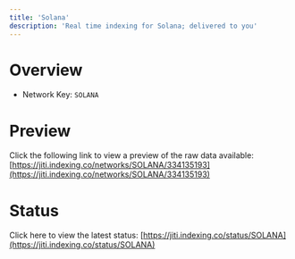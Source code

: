 ```yaml
---
title: 'Solana'
description: 'Real time indexing for Solana; delivered to you'
---
```


# Overview
- Network Key: `SOLANA`

# Preview
Click the following link to view a preview of the raw data available: [https://jiti.indexing.co/networks/SOLANA/334135193](https://jiti.indexing.co/networks/SOLANA/334135193)

# Status
Click here to view the latest status: [https://jiti.indexing.co/status/SOLANA](https://jiti.indexing.co/status/SOLANA)
